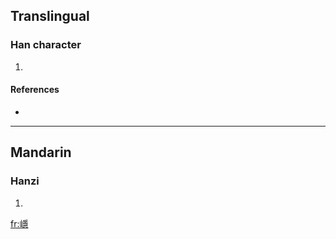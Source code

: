 ==Translingual==

===Han character===
{{Han char|rn=46|rad=山|as=14|sn=17|four=|canj=山月一心 (UBMP)}}

# {{defn|Han|sort=山14}}

====References====
* {{Han ref|kx=0321.330|dkj=08568|dj=0622.060|hdz=10802.220|uh=5DBE|ud=23998}}

----

==Mandarin==

===Hanzi===
{{cmn-hanzi|pin=[[yǐn]] ([[yin3]])|wg=yin<sup>3</sup>}}

# {{defn|Mandarin}}

[[fr:嶾]]